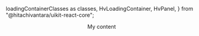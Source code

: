   loadingContainerClasses as classes,
  HvLoadingContainer,
  HvPanel,
} from "@hitachivantara/uikit-react-core";


<Header
  params={{ name: "LoadingContainer", classes }}
  Component={HvLoadingContainer}
  componentName="HvLoadingContainer"
  controls={{
    hidden: {
      defaultValue: false,
    },
    opacity: {
      type: "text",
      defaultValue: 0.8,
    },
  }}
  componentProps={{
    style: { width: "100%" },
  }}
>
  <HvPanel className="grid place-items-center h-200px">My content</HvPanel>
</Header>
